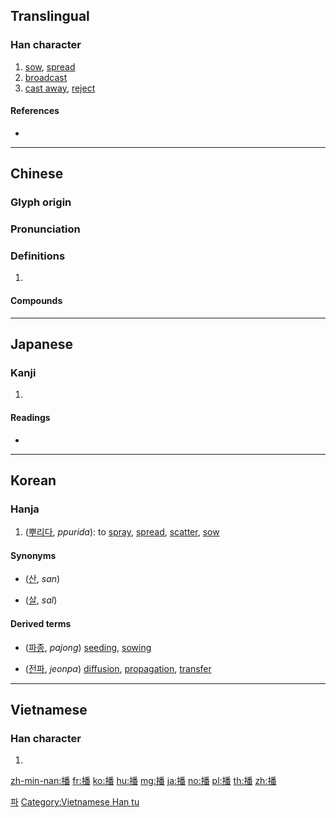 ==Translingual==

===Han character===
{{Han char|rn=64|rad=手|as=12|sn=15|four=52069|canj=QHDW|ids=⿰扌番}}

# [[sow]], [[spread]]
# [[broadcast]]
# [[cast away]], [[reject]]

====References====
* {{Han ref|kx=0456.150|dkj=12747|dj=0805.110|hdz=31960.120|uh=64AD|ud=25773|bh=BCBD|bd=48317}}

----

==Chinese==
{{zh-forms}}

===Glyph origin===
{{Han etym}}

===Pronunciation===
{{zh-pron
|m=播
|ma=y
|c=bo3
|mn=pò͘/pò
|mc=y
|oc=y
|cat=
}}

===Definitions===
{{zh-hanzi}}

# {{rfdef|zh}}

====Compounds====
{{zh-der|一級傳播|主播|乘輿播越|乘輿播遷|二手傳播|人際傳播|傳播|傳播功能|傳播媒體|傳播學|傳播界|傳播者|傳播衛星|公眾傳播|受播者|口語傳播|圖文傳播|大眾傳播|太空傳播|實況轉播|導播|小廣播|展播|廣播|廣播劇|廣播段|廣播界|廣播節|廣播節目|廣播系統|廣播網|廣播電臺|掀風播浪|掂斤播兩|插播|搬斤播兩|撒播|撒播機|播亂|播出|播出頻道|播名天下|播土揚塵|播報|播報員|播州|播幅|播弄|播惡遺臭|播揚|播放|播散|播敷|播映|播棄|播流|播發|播種|播種機|播糠眯目|播蕩|播越|播越失據|播送|播遷|播郎鼓|播音|播音員|收播|散播|文字傳播|春播|有線廣播|條播|流播|直接廣播|直播|直播衛星|直播電視|短波廣播|視聽傳播|秋播|立體廣播|耬播|聯播|聲名遠播|衛星轉播|試播|調幅廣播|調頻廣播|轉播|轉播站|逋播|遠播|選播|配置廣播|醜聲遠播|重播|開播|顛播|飛播|首播|點播}}

----

==Japanese==

===Kanji===
{{ja-kanji|grade=|rs=手12}}

# {{defn|lang=ja|sort=手12}}

====Readings====
* {{ja-readings|goon=[[は]] (ha)|kanon=[[は]] (ha)|kanyoon=[[はん]] (han), [[ばん]] (ban)|kun=[[まく]] (maku)}}

----

==Korean==

===Hanja===
{{ko-hanja|hangeul=파|eumhun=|rv=pa|mr=p'a|y=pha}}

# ([[뿌리다]], ''ppurida''): to [[spray]], [[spread]], [[scatter]], [[sow]]

====Synonyms====
* {{l|ko|散}} ([[산]], ''san'')
* {{l|ko|撒}} ([[살]], ''sal'')

====Derived terms====
* {{l|ko|播種}} ([[파종]], ''pajong'') [[seed]]ing, [[sow]]ing
* {{l|ko|傳播}} ([[전파]], ''jeonpa'') [[diffusion]], [[propagation]], [[transfer]]

[[Category:Hanja readings|파]]

----

==Vietnamese==

===Han character===
{{vi-readings|rs=手12|hanviet=[[vá]], [[bá]], [[bạ]], [[phăng]], [[vả]], [[vớ]], [[bợ]]}}

# {{defn|lang=vi|sort=手12}}

[[Category:Vietnamese Han tu]]

[[zh-min-nan:播]]
[[fr:播]]
[[ko:播]]
[[hu:播]]
[[mg:播]]
[[ja:播]]
[[no:播]]
[[pl:播]]
[[th:播]]
[[zh:播]]